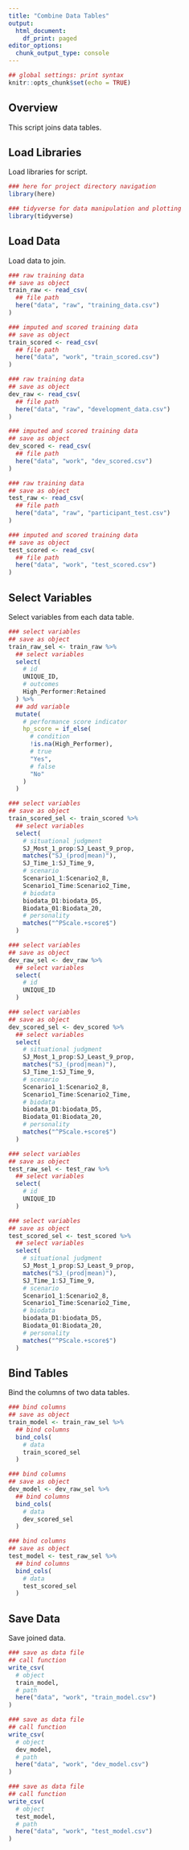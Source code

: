 ---
title: "Combine Data Tables"
output:
  html_document:
    df_print: paged
editor_options: 
  chunk_output_type: console
---

```{r setup, include=FALSE}
## global settings: print syntax
knitr::opts_chunk$set(echo = TRUE)
```

## Overview

This script joins data tables.

## Load Libraries

Load libraries for script.

```{r, libraries}
### here for project directory navigation
library(here)

### tidyverse for data manipulation and plotting
library(tidyverse)
```

## Load Data

Load data to join.

```{r, data}
### raw training data
## save as object
train_raw <- read_csv(
  ## file path 
  here("data", "raw", "training_data.csv")
)

### imputed and scored training data
## save as object
train_scored <- read_csv(
  ## file path 
  here("data", "work", "train_scored.csv")
)

### raw training data
## save as object
dev_raw <- read_csv(
  ## file path 
  here("data", "raw", "development_data.csv")
)

### imputed and scored training data
## save as object
dev_scored <- read_csv(
  ## file path 
  here("data", "work", "dev_scored.csv")
)

### raw training data
## save as object
test_raw <- read_csv(
  ## file path 
  here("data", "raw", "participant_test.csv")
)

### imputed and scored training data
## save as object
test_scored <- read_csv(
  ## file path 
  here("data", "work", "test_scored.csv")
)
```

## Select Variables

Select variables from each data table.

```{r}
### select variables
## save as object
train_raw_sel <- train_raw %>%
  ## select variables
  select(
    # id
    UNIQUE_ID,
    # outcomes
    High_Performer:Retained
  ) %>%
  ## add variable
  mutate(
    # performance score indicator
    hp_score = if_else(
      # condition
      !is.na(High_Performer),
      # true
      "Yes",
      # false
      "No"
    )
  )

### select variables
## save as object
train_scored_sel <- train_scored %>%
  ## select variables
  select(
    # situational judgment
    SJ_Most_1_prop:SJ_Least_9_prop,
    matches("SJ_(prod|mean)"),
    SJ_Time_1:SJ_Time_9,
    # scenario
    Scenario1_1:Scenario2_8, 
    Scenario1_Time:Scenario2_Time,
    # biodata
    biodata_D1:biodata_D5,
    Biodata_01:Biodata_20,
    # personality
    matches("^PScale.+score$")
  ) 

### select variables
## save as object
dev_raw_sel <- dev_raw %>%
  ## select variables
  select(
    # id
    UNIQUE_ID
  ) 

### select variables
## save as object
dev_scored_sel <- dev_scored %>%
  ## select variables
  select(
    # situational judgment
    SJ_Most_1_prop:SJ_Least_9_prop,
    matches("SJ_(prod|mean)"),
    SJ_Time_1:SJ_Time_9,
    # scenario
    Scenario1_1:Scenario2_8, 
    Scenario1_Time:Scenario2_Time,
    # biodata
    biodata_D1:biodata_D5,
    Biodata_01:Biodata_20,
    # personality
    matches("^PScale.+score$")
  ) 

### select variables
## save as object
test_raw_sel <- test_raw %>%
  ## select variables
  select(
    # id
    UNIQUE_ID
  ) 

### select variables
## save as object
test_scored_sel <- test_scored %>%
  ## select variables
  select(
    # situational judgment
    SJ_Most_1_prop:SJ_Least_9_prop,
    matches("SJ_(prod|mean)"),
    SJ_Time_1:SJ_Time_9,
    # scenario
    Scenario1_1:Scenario2_8, 
    Scenario1_Time:Scenario2_Time,
    # biodata
    biodata_D1:biodata_D5,
    Biodata_01:Biodata_20,
    # personality
    matches("^PScale.+score$")
  ) 
```

## Bind Tables

Bind the columns of two data tables.

```{r}
### bind columns
## save as object
train_model <- train_raw_sel %>%
  ## bind columns
  bind_cols(
    # data
    train_scored_sel
  ) 

### bind columns
## save as object
dev_model <- dev_raw_sel %>%
  ## bind columns
  bind_cols(
    # data
    dev_scored_sel
  ) 

### bind columns
## save as object
test_model <- test_raw_sel %>%
  ## bind columns
  bind_cols(
    # data
    test_scored_sel
  ) 
```

## Save Data

Save joined data.

```{r}
### save as data file
## call function
write_csv(
  # object
  train_model,
  # path
  here("data", "work", "train_model.csv")
)

### save as data file
## call function
write_csv(
  # object
  dev_model,
  # path
  here("data", "work", "dev_model.csv")
)

### save as data file
## call function
write_csv(
  # object
  test_model,
  # path
  here("data", "work", "test_model.csv")
)
```
